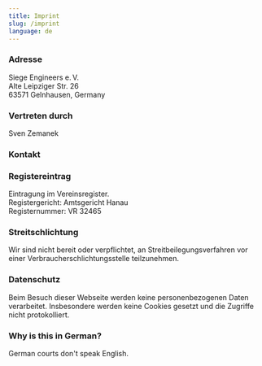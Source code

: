 ```yaml
---
title: Imprint
slug: /imprint
language: de
---
```

### Adresse

Siege Engineers e.&#8239;V.  
Alte Leipziger Str. 26  
63571 Gelnhausen, Germany  

### Vertreten durch

Sven Zemanek


### Kontakt

<span className="ghost-email"
   data-name="chair"
   data-domain="siegeengineers"
   data-tld="org"
/>

### Registereintrag

Eintragung im Vereinsregister.  
Registergericht: Amtsgericht Hanau  
Registernummer: VR 32465


### Streitschlichtung

Wir sind nicht bereit oder verpflichtet, an Streitbeilegungsverfahren vor einer Verbraucherschlichtungsstelle teilzunehmen.


### Datenschutz

Beim Besuch dieser Webseite werden keine personenbezogenen Daten verarbeitet. Insbesondere werden keine Cookies gesetzt und die Zugriffe nicht protokolliert.


### Why is this in German?

German courts don't speak English.
